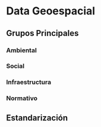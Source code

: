 # Data Geoespacial


## Grupos Principales


###  Ambiental
###  Social
###  Infraestructura
###  Normativo


## Estandarización



